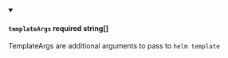 
<details className="config-field" data-expandable="false" open>
<summary>

#### `templateArgs` <span class="config-field-required" data-required="false">required</span> <span class="config-field-type">string[]</span> <span class="config-field-default"></span>

TemplateArgs are additional arguments to pass to `helm template`

</summary>



</details>
